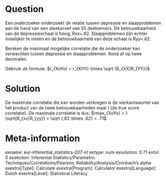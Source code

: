 Question
========
Een onderzoeker onderzoekt de relatie tussen depressie en slaapproblemen aan de hand van een steekproef van 55 deelnemers. De betrouwbaarheid van de depressieschaal is hoog, Rxx=.82. Slaapproblemen zijn echter moeilijker te meten en de betrouwbaarheid van deze schaal is Ryy=.62.

Bereken de maximaal mogelijke correlatie die de onderzoeker kan verwachten tussen depressie en slaapproblemen. Rond af op twee decimalen.

Gebruik de formule: $r_{XoYo} = r_{XtYt} \times \sqrt {R_{XX}R_{YY}}$


Solution
========
De maximale correlatie die kan worden verkregen is de vierkantswortel van het product van de twee betrouwbaarheden maal 1 (de true score correlatie). De maximale correlatie is dus: $rmax_{XoYo} = 1 \sqrt{R_{xx}R_{yy}} = \sqrt {.82 \times .62} = .71$

Meta-information
================
exname: eur-inferential_statistics-207-nl
extype: num
exsolution: 0.71
extol: 0
exsection: Inferential Statistics/Parametric Techniques/Correlations/Pearson, Reliability/Analysis/Cronbach's alpha
exextra[Type]: Calculate
exextra[Program]: Calculator
exextra[Language]: Dutch
exextra[Level]: Statistical Literacy
